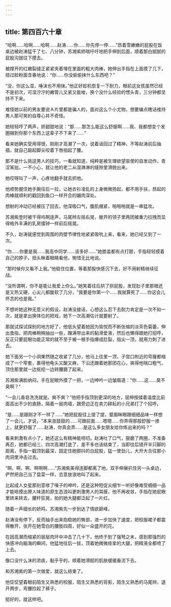 ```yaml
---
---
---
```

title: 第四百六十章
---




“哈啊……哈啊……哈啊……赵涛……你……你先停一停……”昂着雪嫩嫩的屁股在饭桌边被赵涛猛干了七、八分钟，苏湘紫娇喘吁吁地把手伸到后面，顺着那白腻腻的屁股沟就往下摸去。

被撑开的红嫩裂缝正紧紧夹着埋在里面的粗大肉棒，她伸出手指在上面摸了几下，扭过脸粉面含春地说：“你……你没偷偷抹什么东西吧？”

“没，你这么湿，唾沫也不用抹。”他正好趁机恢复一下耐力，眼前这女孩虽然已经不是初次，可湿泞泞的嫩管儿又紧又能唆，换个没什么经验的愣头青，三分钟都坚持不下来。

难怪她以前的男友要说Ａ片里都是骗人的，面对这么个小尤物，想要编点瞎话维持男人那可笑的自尊心并不奇怪。

她轻轻哼了两声，娇甜甜地说：“那……那怎么能这么舒服啊……我、我都想变个发圈捆到你那个东西上这辈子不下来了……”

看来她确实受用得很，刚刚才高潮了一次，说着话回过了精神，不等赵涛前后抽插，就自己踮起脚尖咬着下唇扭起了腰。

那不是什么挑逗男人的技巧，一看就知道，纯粹是被生理欲望驱使的自发动作，青涩笨拙，一不小心，就让他的老二从湿淋淋的缝隙里滑脱出来。

她哎呀叫了一声，心疼地翻手就去抓他。

他顺势握住她手腕往后一拉，让她衣衫凌乱的上身微微扬起，都不用手扶，昂起的肉棒就顺利的戳回到鱼口一样开合的媚肉深处。

想射的冲动已经被压了回去，他深吸口气，腹肌绷紧，啪啪啪就是一串猛攻。

苏湘紫登时被干得呜啊连声，马尾辫左摇右晃，敞开的领子里两团被重力拉拽而显得格外丰满的乳房摆钟一样前后摇晃。

不久，赵涛就感觉到周围的肉壁节律性地紧紧吸吮上来，看来，她已经又到了一次。

“你……你要是我……我高中同学……该多好……”她膝盖都有点打颤，手指轻轻摸着自己的脖子，扭头眯着眼睛看他，惋惜无比地说。

“那时候你又看不上我。”他稳住位置，等着那股快感沉下去，好不用射精继续征战。

“没所谓啊，你不是能让我爱上你么。”她笑着往后拱了拱屁股，发现肚子里那根还是又热又硬，心尖儿都酸软了几分，“我要是你第一个……我就算死了……你这会儿怀念的也是我。”

不想听她这种无意义的假设，赵涛没接话，心想这么忍下去耐力肯定是一次不如一次，就是拿出换体位的把戏，她下一次高潮估计就要射了。

那就试探试探别的地方好了，他低头望着她因为愉悦而不断张缩的淡茶色菊蕾，伸出食指，把肉棒稍稍抽出一些，蹭满带出来的黏滑爱液，然后也懒得跟她打招呼，反正只要屁眼功能正常的就不至于被一根手指爆成肛裂，指尖一顶，就用力刺了进去。

她下面另一个小洞果然随之收紧了几分，他马上往里一顶，子宫口附近的穹窿都缩成了一个窄套，裹得他龟头又酸又麻，下沿还蹭着她那团花心，爽得他喘口粗气，顶住那里就一边抠挖一边转腰磨了起来。

苏湘紫满脸纳闷，手在屁眼外摸了一把，一边呻吟一边皱眉道：“你……这……臭不臭啊？”

“一会儿香皂洗洗就是。爽不爽？”他把手指顶到更深的地方，屈伸按揉着温度比前面高出不少的直肠，隔着一层肉墙，跟旁边正在卖力耕耘的小兄弟打了个招呼。

“是……是跟刚才不一样了……”她把屁股往上提了提，蹙眉眯眼跟细细品味一样想了一会儿，才说，“本来涨鼓鼓的……可跟前面……嗯嗯……你弄得那股舒服一掺上，就更舒服了……赵涛，你真会弄……是这么多女朋友给你练出来的吗？”

看来刺激有点小了，她还这么有精神能唠叨。赵涛吐了口气，狠磨了两圈，不准备再忍，她都已经三、四次高潮打底了，差不多也该结束了，当即往后错开半只脚的距离，手指一戳顶到最深，固定住她颤抖的白屁股，猛一使劲儿，大开大合往那小肉洞里冲击过去。

“啊、啊、啊、啊啊啊……”苏湘紫美得连脚都离了地，双手伸展扒住另一头桌边，俨然把自己当了盘菜一样，恣意放浪地叫了起来。

比起成人女星那刻意嗲了嗓子的呻吟，还是这种短促尖细乍一听好像难受细细一品才能咂摸出撩人味道的原生态浪叫更刺激男人的耳膜，他不再收敛，手指在她屁眼里转来转去，腰杆狂晃，拍的她大腿都泛起了一片红。

随着一声细长的娇鸣，苏湘紫先一步到达了情欲巅峰。

赵涛没有停下，反而抽手出来抱稳她的臀部，进一步加快了速度，把校服裙子都震得散开，张开在她雪白的腰肢四周，好似一朵盛开的花。

在因高潮而缩紧的层层肉环中冲击了几十下，他终于到了强弩之末，感到那强烈的快感冲向脑海的瞬间，他猛地往后一拔，顶着她微微痉挛的大腿，把精液全都喷了上去。

像口没什么沫的浓痰，黏乎乎的，顺着她滑腻的肌肤缓缓垂流下去。

和苏湘紫的第一次做爱，就这么结束了。

他怔怔望着眼前陌生又熟悉的校服，陌生又熟悉的背影，陌生又熟悉的马尾辫，退开两步，弯腰捡起了裤子。

挺好的，就这样吧。